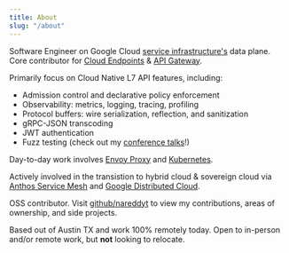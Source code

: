 ```yaml
---
title: About
slug: "/about"
---
```


Software Engineer on Google Cloud [service infrastructure's](https://cloud.google.com/service-infrastructure/docs/overview) data plane. 
Core contributor for [Cloud Endpoints](https://cloud.google.com/endpoints) & [API Gateway](https://cloud.google.com/api-gateway). 

Primarily focus on Cloud Native L7 API features, including:

- Admission control and declarative policy enforcement
- Observability: metrics, logging, tracing, profiling
- Protocol buffers: wire serialization, reflection, and sanitization
- gRPC-JSON transcoding
- JWT authentication
- Fuzz testing (check out my [conference talks](/talks)!)

Day-to-day work involves [Envoy Proxy](https://www.envoyproxy.io/) and [Kubernetes](https://kubernetes.io/).

Actively involved in the transistion to hybrid cloud & sovereign cloud via 
[Anthos Service Mesh](https://cloud.google.com/anthos/service-mesh) and [Google Distributed Cloud](https://cloud.google.com/distributed-cloud).

OSS contributor. Visit [github/nareddyt](https://www.github.com/nareddyt) to view my contributions, areas of ownership, and side projects.

Based out of Austin TX and work 100% remotely today.
Open to in-person and/or remote work, but **not** looking to relocate.
